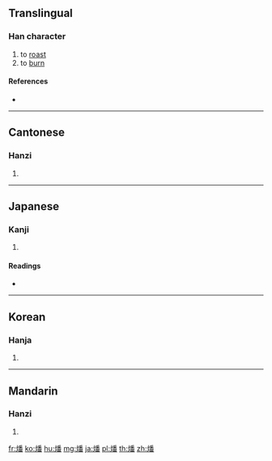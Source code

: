 {{character info/new}}
==Translingual==

===Han character===
{{Han char|rn=86|rad=火|as=12|sn=16|four=92869|canj=FHDW}}

# to [[roast]]
# to [[burn]]

====References====
* {{Han ref|kx=0683.130|dkj=19426|dj=1095.110|hdz=32235.080|uh=71D4|ud=29140|bh=EA4F|bd=59983}}

----

==Cantonese==

===Hanzi===
{{yue-hanzi|jyut=|y=faan4}}

# {{defn|lang=yue|sort=火12}}

----

==Japanese==

===Kanji===
{{ja-kanji|grade=|rs=火12}}

# {{defn|lang=ja|sort=火12}}

====Readings====
* {{ja-readings|on=[[はん]] (han)|kun=[[やく]] (yaku)}}

----

==Korean==

===Hanja===
{{ko-hanja|hangeul=번|eumhun=|rv=beon|mr=pŏn|y=pen}}

# {{defn|lang=ko|sort=火12}}

----

==Mandarin==

===Hanzi===
{{cmn-hanzi|pin=[[fán]] ([[fan2]])|wg=fan<sup>2</sup>}}

# {{defn|lang=cmn|sort=火12}}

[[fr:燔]]
[[ko:燔]]
[[hu:燔]]
[[mg:燔]]
[[ja:燔]]
[[pl:燔]]
[[th:燔]]
[[zh:燔]]